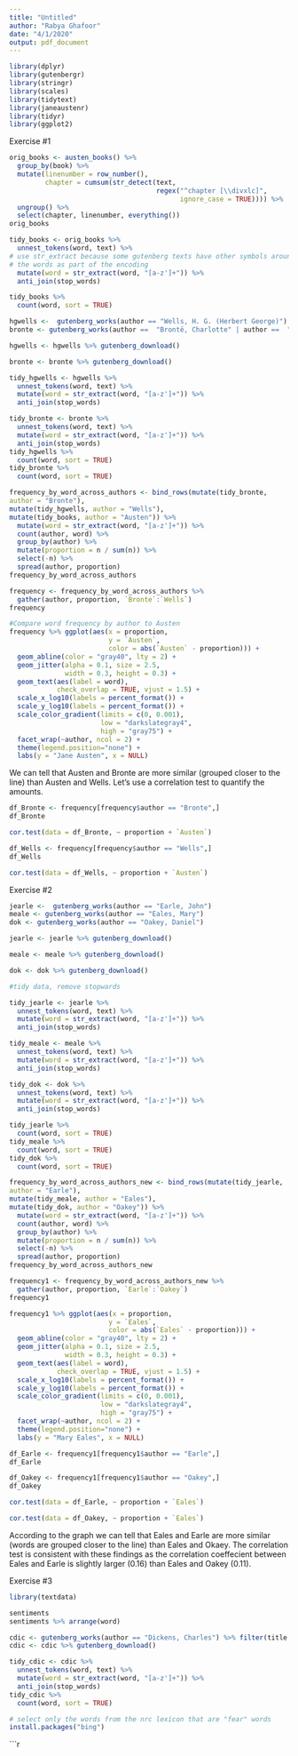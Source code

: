 ---
title: "Untitled"
author: "Rabya Ghafoor"
date: "4/1/2020"
output: pdf_document
---
```{r}
library(dplyr)
library(gutenbergr)
library(stringr)
library(scales)
library(tidytext)
library(janeaustenr)
library(tidyr)
library(ggplot2)
```

Exercise #1
```{r}
orig_books <- austen_books() %>%
  group_by(book) %>%
  mutate(linenumber = row_number(),
         chapter = cumsum(str_detect(text,
                                     regex("^chapter [\\divxlc]",
                                           ignore_case = TRUE)))) %>%
  ungroup() %>%
  select(chapter, linenumber, everything())
orig_books
```

```{r}
tidy_books <- orig_books %>%
  unnest_tokens(word, text) %>%
# use str_extract because some gutenberg texts have other symbols around
# the words as part of the encoding
  mutate(word = str_extract(word, "[a-z']+")) %>%
  anti_join(stop_words)
```
```{r}
tidy_books %>%
  count(word, sort = TRUE)
```




```{r}
hgwells <-  gutenberg_works(author == "Wells, H. G. (Herbert George)") 
bronte <- gutenberg_works(author ==  "Brontë, Charlotte" | author ==  "Brontë, Anne" | author == "Brontë, Emily" ) 
```

```{r}
hgwells <- hgwells %>% gutenberg_download()
```
```{r}
bronte <- bronte %>% gutenberg_download()
```
```{r}
tidy_hgwells <- hgwells %>%
  unnest_tokens(word, text) %>%
  mutate(word = str_extract(word, "[a-z']+")) %>%
  anti_join(stop_words)

tidy_bronte <- bronte %>%
  unnest_tokens(word, text) %>%
  mutate(word = str_extract(word, "[a-z']+")) %>%
  anti_join(stop_words)
tidy_hgwells %>%
  count(word, sort = TRUE)
tidy_bronte %>%
  count(word, sort = TRUE)

```

```{r}
frequency_by_word_across_authors <- bind_rows(mutate(tidy_bronte,
author = "Bronte"),
mutate(tidy_hgwells, author = "Wells"),
mutate(tidy_books, author = "Austen")) %>%
  mutate(word = str_extract(word, "[a-z']+")) %>%
  count(author, word) %>%
  group_by(author) %>%
  mutate(proportion = n / sum(n)) %>%
  select(-n) %>%
  spread(author, proportion)
frequency_by_word_across_authors
```

```{r}
frequency <- frequency_by_word_across_authors %>%
  gather(author, proportion, `Bronte`:`Wells`)
frequency
```

```{r}
#Compare word frequency by author to Austen
frequency %>% ggplot(aes(x = proportion,
                         y = `Austen`,
                         color = abs(`Austen` - proportion))) +
  geom_abline(color = "gray40", lty = 2) +
  geom_jitter(alpha = 0.1, size = 2.5,
              width = 0.3, height = 0.3) +
  geom_text(aes(label = word),
            check_overlap = TRUE, vjust = 1.5) +
  scale_x_log10(labels = percent_format()) +
  scale_y_log10(labels = percent_format()) +
  scale_color_gradient(limits = c(0, 0.001),
                       low = "darkslategray4",
                       high = "gray75") +
  facet_wrap(~author, ncol = 2) +
  theme(legend.position="none") +
  labs(y = "Jane Austen", x = NULL)
```
We can tell that Austen and Bronte are more similar (grouped closer to the line) than Austen and Wells.
Let’s use a correlation test to quantify the amounts.


```{r}
df_Bronte <- frequency[frequency$author == "Bronte",]
df_Bronte
```
```{r}
cor.test(data = df_Bronte, ~ proportion + `Austen`)
```

```{r}
df_Wells <- frequency[frequency$author == "Wells",]
df_Wells
```

```{r}
cor.test(data = df_Wells, ~ proportion + `Austen`)
```

Exercise #2

```{r}
jearle <-  gutenberg_works(author == "Earle, John") 
meale <- gutenberg_works(author == "Eales, Mary") 
dok <- gutenberg_works(author == "Oakey, Daniel") 
```


```{r}
jearle <- jearle %>% gutenberg_download()
```
```{r}
meale <- meale %>% gutenberg_download()
```

```{r}
dok <- dok %>% gutenberg_download()
```

```{r}
#tidy data, remove stopwards

tidy_jearle <- jearle %>%
  unnest_tokens(word, text) %>%
  mutate(word = str_extract(word, "[a-z']+")) %>%
  anti_join(stop_words)

tidy_meale <- meale %>%
  unnest_tokens(word, text) %>%
  mutate(word = str_extract(word, "[a-z']+")) %>%
  anti_join(stop_words)

tidy_dok <- dok %>%
  unnest_tokens(word, text) %>%
  mutate(word = str_extract(word, "[a-z']+")) %>%
  anti_join(stop_words)

tidy_jearle %>%
  count(word, sort = TRUE)
tidy_meale %>%
  count(word, sort = TRUE)
tidy_dok %>%
  count(word, sort = TRUE)
```


```{r}

frequency_by_word_across_authors_new <- bind_rows(mutate(tidy_jearle,
author = "Earle"),
mutate(tidy_meale, author = "Eales"),
mutate(tidy_dok, author = "Oakey")) %>%
  mutate(word = str_extract(word, "[a-z']+")) %>%
  count(author, word) %>%
  group_by(author) %>%
  mutate(proportion = n / sum(n)) %>%
  select(-n) %>%
  spread(author, proportion)
frequency_by_word_across_authors_new
```
```{r}
frequency1 <- frequency_by_word_across_authors_new %>%
  gather(author, proportion, `Earle`:`Oakey`)
frequency1
```



```{r}
frequency1 %>% ggplot(aes(x = proportion,
                         y = `Eales`,
                         color = abs(`Eales` - proportion))) +
  geom_abline(color = "gray40", lty = 2) +
  geom_jitter(alpha = 0.1, size = 2.5,
              width = 0.3, height = 0.3) +
  geom_text(aes(label = word),
            check_overlap = TRUE, vjust = 1.5) +
  scale_x_log10(labels = percent_format()) +
  scale_y_log10(labels = percent_format()) +
  scale_color_gradient(limits = c(0, 0.001),
                       low = "darkslategray4",
                       high = "gray75") +
  facet_wrap(~author, ncol = 2) +
  theme(legend.position="none") +
  labs(y = "Mary Eales", x = NULL)
```

```{r}
df_Earle <- frequency1[frequency1$author == "Earle",]
df_Earle
```

```{r}
df_Oakey <- frequency1[frequency1$author == "Oakey",]
df_Oakey
```

```{r}
cor.test(data = df_Earle, ~ proportion + `Eales`)
```
```{r}
cor.test(data = df_Oakey, ~ proportion + `Eales`)
```

According to the graph we can tell that Eales and Earle are more similar (words are grouped closer to the line) than Eales and Okaey. The correlation test is consistent with these findings as the correlation coeffecient between Eales and Earle is slightly larger (0.16) than Eales and Oakey (0.11).

Exercise #3
```{r}
library(textdata)
```
```{r}
sentiments
sentiments %>% arrange(word)
```

```{r}
cdic <- gutenberg_works(author == "Dickens, Charles") %>% filter(title == "A Tale of Two Cities")
cdic <- cdic %>% gutenberg_download()
```

```{r}
tidy_cdic <- cdic %>%
  unnest_tokens(word, text) %>%
  mutate(word = str_extract(word, "[a-z']+")) %>%
  anti_join(stop_words)
tidy_cdic %>%
  count(word, sort = TRUE)
```
```{r}
# select only the words from the nrc lexicon that are "fear" words
install.packages("bing")
```
```{r}


